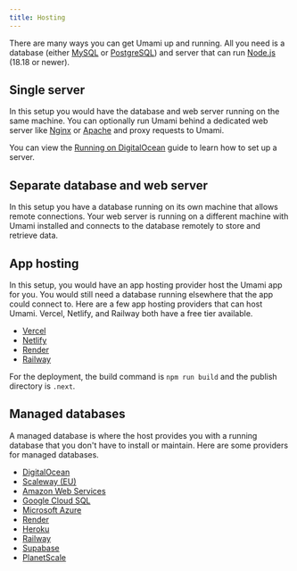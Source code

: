 ```yaml
---
title: Hosting
---
```


There are many ways you can get Umami up and running.
All you need is a database (either [MySQL](https://www.mysql.com/) or [PostgreSQL](https://www.postgresql.org/))
and server that can run [Node.js](https://nodejs.org/) (18.18 or newer).

## Single server

In this setup you would have the database and web server running on the same machine. You can optionally run Umami behind
a dedicated web server like [Nginx](https://www.nginx.com/) or [Apache](https://httpd.apache.org/) and proxy requests to Umami.

You can view the [Running on DigitalOcean](/docs/guides/running-on-digitalocean) guide to learn how to set up a server.

## Separate database and web server

In this setup you have a database running on its own machine that allows remote connections. Your web server is running on a different
machine with Umami installed and connects to the database remotely to store and retrieve data.

## App hosting

In this setup, you would have an app hosting provider host the Umami app for you. You would still need a database running elsewhere
that the app could connect to. Here are a few app hosting providers that can host Umami. Vercel, Netlify, and Railway both have a free tier available.

- [Vercel](https://vercel.com/)
- [Netlify](https://www.netlify.com/)
- [Render](https://render.com/)
- [Railway](https://railway.app/)

For the deployment, the build command is `npm run build` and the publish directory is `.next`.

## Managed databases

A managed database is where the host provides you with a running database that you don't have to install or maintain. Here are some
providers for managed databases.

- [DigitalOcean](https://www.digitalocean.com/products/managed-databases/)
- [Scaleway (EU)](https://www.scaleway.com/en/database/)
- [Amazon Web Services](https://aws.amazon.com/products/databases/)
- [Google Cloud SQL](https://cloud.google.com/sql/)
- [Microsoft Azure](https://azure.microsoft.com/en-us/services/#databases)
- [Render](https://render.com/pricing#databases)
- [Heroku](https://www.heroku.com/postgres)
- [Railway](https://docs.railway.app/databases/postgresql/)
- [Supabase](https://supabase.com/database)
- [PlanetScale](https://planetscale.com/)
